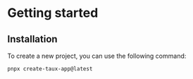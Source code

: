 # Getting started

## Installation

To create a new project, you can use the following command:

```bash copy
pnpx create-taux-app@latest
```
